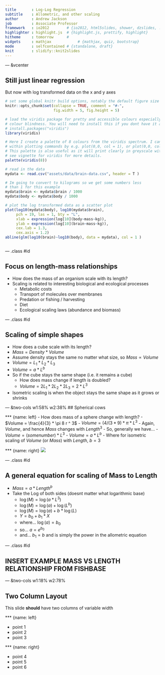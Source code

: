 ```yaml
---
title       : Log-Log Regression
subtitle    : Allometric, and other scaling
author      : Andrew Jackson
job         : Associate Professor
framework   : io2012        # {io2012, html5slides, shower, dzslides, ...}
highlighter : highlight.js  # {highlight.js, prettify, highlight}
hitheme     : tomorrow      # 
widgets     : mathjax            # {mathjax, quiz, bootstrap}
mode        : selfcontained # {standalone, draft}
knit        : slidify::knit2slides
---
```


--- &vcenter

## Still just linear regression
But now with log transformed data on the x and y axes


```r
# set some global knitr build options, notably the default figure size
knitr::opts_chunk$set(collapse = TRUE, comment = "#-", 
                      fig.width = 5, fig.height = 5)

# load the viridis package for pretty and accessible colours especially for those with 
# colour blindness. You will need to install this if you dont have it already using
# install.packages("viridis")
library(viridis)

# Here I create a palette of 8 colours from the viridis spectrum. I can then access these colours
# within plotting commands by e.g. plot(0,0, col = 1), or plot(0,0, col = 4) or plot(0,0, col = 8).
# This palette is also useful as it will print clearly in greyscale without any extra effort.
# see vignette for viridis for more details.
palette(viridis(8))

```

```r

# read in the data
mydata <- read.csv("assets/data/brain-data.csv", header = T )

# Im going to convert to kilograms so we get some numbers less 
# than 1 for this example
mydata$brain <- mydata$brain / 1000
mydata$body <- mydata$body / 1000

# plot the log transformed data as a scatter plot
plot(log10(mydata$body), log10(mydata$brain),
     pch = 19, las = 1, bty = "L",
     xlab = expression(log[10](body~mass~kg)),
     ylab = expression(log[10](brain~mass~kg)),
     cex.lab = 1.3,
     cex.axis = 1.2)
abline(glm(log10(brain)~log10(body), data = mydata), col = 1 )



```


--- .class #id 

## Focus on length-mass relationships

- How does the mass of an organism scale with its length?
- Scaling is related to interesting biological and ecological processes
   - Metabolic costs
   - Transport of molecules over membranes
   - Predation or fishing / harvesting
   - Diet
   - Ecological scaling laws (abundance and biomass)

--- .class #id 

## Scaling of simple shapes

- How does a cube scale with its length?
- $Mass = Density * Volume$
- Assume density stays the same no matter what size, so $Mass \propto Volume$
- $Volume = L_1 * L_2 * L_3$
- $Volume = a * L ^ b$
- So if the cube stays the same shape (i.e. it remains a cube)
   - How does mass change if length is doubled?
   - $Volume = 2L_1 * 2L_2 * 2L_3 = 2 * L ^ 3$
- Isometric scaling is when the object stays the same shape as it grows or shrinks

--- &two-cols w1:58% w2:38%
## Spherical cows

*** {name: left}
- How does mass of a sphere change with length?
- $Volume = \frac{4}{3} * \pi 8 r ^ 3$
- $Volume = (4/(3*9) * \pi * L^3$
- Again, $Volume$, and hence $Mass$ changes with $Length^3$
- So, generally we have...
- $Volume = (some number) * L^3$
- $Volume = a * L ^ b$
- Where for isometric scaling of $Volume$ (or $Mass$) with $Length$, $b = 3$

*** {name: right}
<img src="assets/img/SphericalCow2.gif" href="https://commons.wikimedia.org/wiki/File:SphericalCow2.gif#/media/File:SphericalCow2.gif">

--- .class #id 

## A general equation for scaling of Mass to Length
- $Mass = a * Length ^ b$
- Take the Log of both sides (doesnt matter what logarithmic base)
   - $\log(M) = \log(a * L ^ 3)$
   - $\log(M) = \log(a) + \log(L^b)$
   - $\log(M) = \log(a) + b * \log(L)$
   - $Y = b_0 + b_1 * X$
   - where... $\log(a) = b_0$
   - so... $a = e^{b_0}$
   - and... $b_1 = b$ and is simply the power in the allometric equation
   
--- .class #id 

##  INSERT EXAMPLE MASS VS LENGTH RELATIONSHIP FROM FISHBASE

--- &two-cols w1:18% w2:78%

## Two Column Layout   

This slide **should** have two columns of variable width 

*** {name: left}

- point 1
- point 2
- point 3

*** {name: right}

- point 4
- point 5
- point 6


